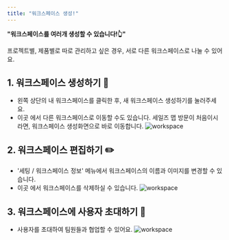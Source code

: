 ```yaml
---
title: "워크스페이스 생성!"
---
```


**"워크스페이스를 여러개 생성할 수 있습니다!👆"**

<Tip>
  프로젝트별, 제품별로 따로 관리하고 싶은 경우, 서로 다른 워크스페이스로 나눌 수 있어요.
</Tip>

## 1. 워크스페이스 생성하기 💼

- 왼쪽 상단의 내 워크스페이스를 클릭한 후, 새 워크스페이스 생성하기를 눌러주세요.
- 이곳 에서 다른 워크스페이스로 이동할 수도 있습니다.
  <Tip>
    세일즈 맵 방문이 처음이시라면, 워크스페이스 생성화면으로 바로 이동합니다.
  </Tip>
  ![workspace](/images/setting/workspace/setting:workspace_1.png)

## 2. 워크스페이스 편집하기 ✏️

- '세팅 / 워크스페이스 정보' 메뉴에서 워크스페이스의 이름과 이미지를 변경할 수 있습니다.
- 이곳 에서 워크스페이스를 삭제하실 수 있습니다.
  ![workspace](/images/setting/workspace/setting:workspace_2.png)

## 3. 워크스페이스에 사용자 초대하기 🤝

- 사용자를 초대하여 팀원들과 협업할 수 있어요.
  ![workspace](/images/setting/workspace/setting:workspace_3.png)
